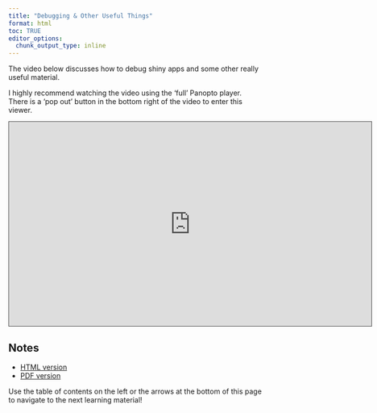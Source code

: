 ```yaml
---
title: "Debugging & Other Useful Things"
format: html
toc: TRUE
editor_options: 
  chunk_output_type: inline
---
```


The video below discusses how to debug shiny apps and some other really useful material.

I highly recommend watching the video using the 'full' Panopto player. There is a 'pop out' button in the bottom right of the video to enter this viewer.

```{=html}
<iframe src="https://ncsu.hosted.panopto.com/Panopto/Pages/Embed.aspx?id=7c7d5456-78cd-4e76-bb77-b20d0146cfda&autoplay=false&offerviewer=true&showtitle=true&showbrand=true&captions=false&interactivity=all" height="405" width="720" style="border: 1px solid #464646;" allowfullscreen allow="autoplay" aria-label="Panopto Embedded Video Player" aria-description="42 - Debugging &amp; Useful Things" ></iframe>
```

## Notes

- <a href = "42-RShiny_Debugging_Other_Useful_Things.html" target = "_blank">HTML version</a>
- <a href = "PDFs/42-RShiny_Debugging_Other_Useful_Things.pdf" target = "_blank">PDF version</a>

Use the table of contents on the left or the arrows at the bottom of this page to navigate to the next learning material!